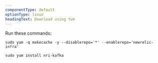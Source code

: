 ```yaml
---
componentType: default
optionType: linux
headingText: Download using Yum
---
```


Run these commands:

   ```shell
   sudo yum -q makecache -y --disablerepo='*' --enablerepo='newrelic-infra'
   ```

   ```shell
   sudo yum install nri-kafka
   ```
